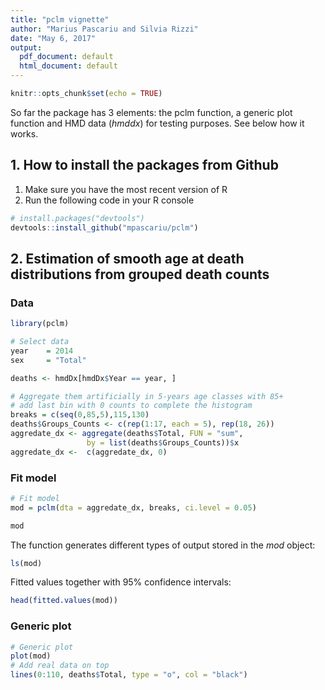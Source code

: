 ```yaml
---
title: "pclm vignette"
author: "Marius Pascariu and Silvia Rizzi"
date: "May 6, 2017"
output:
  pdf_document: default
  html_document: default
---
```


```r
knitr::opts_chunk$set(echo = TRUE)
```

So far the package has 3 elements: the pclm function, a generic plot function and HMD data ($hmddx$) for testing purposes. See below how it works.

## 1. How to install the packages from Github

1. Make sure you have the most recent version of R
2. Run the following code in your R console 

```r
# install.packages("devtools")
devtools::install_github("mpascariu/pclm")
```


## 2. Estimation of smooth age at death distributions from grouped death counts

### Data

```r
library(pclm)

# Select data
year    = 2014
sex     = "Total"

deaths <- hmdDx[hmdDx$Year == year, ]

# Aggregate them artificially in 5-years age classes with 85+ 
# add last bin with 0 counts to complete the histogram
breaks = c(seq(0,85,5),115,130)
deaths$Groups_Counts <- c(rep(1:17, each = 5), rep(18, 26))
aggredate_dx <- aggregate(deaths$Total, FUN = "sum",
                 by = list(deaths$Groups_Counts))$x
aggredate_dx <-  c(aggredate_dx, 0)
```

### Fit model
```r
# Fit model
mod = pclm(dta = aggredate_dx, breaks, ci.level = 0.05)

mod
```

The function generates different types of output stored in the $mod$ object:
```r
ls(mod)
```

Fitted values together with 95% confidence intervals:
```r
head(fitted.values(mod))
```


### Generic plot
```r
# Generic plot
plot(mod)
# Add real data on top
lines(0:110, deaths$Total, type = "o", col = "black") 
```

